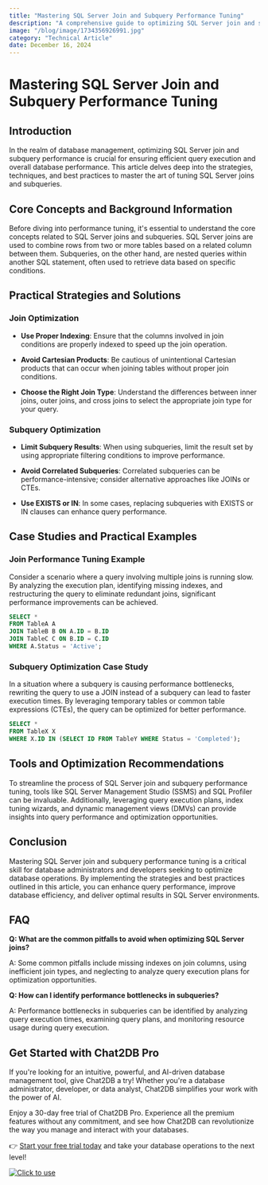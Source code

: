 ```yaml
---
title: "Mastering SQL Server Join and Subquery Performance Tuning"
description: "A comprehensive guide to optimizing SQL Server join and subquery performance for enhanced database efficiency."
image: "/blog/image/1734356926991.jpg"
category: "Technical Article"
date: December 16, 2024
---
```


# Mastering SQL Server Join and Subquery Performance Tuning

## Introduction

In the realm of database management, optimizing SQL Server join and subquery performance is crucial for ensuring efficient query execution and overall database performance. This article delves deep into the strategies, techniques, and best practices to master the art of tuning SQL Server joins and subqueries.

## Core Concepts and Background Information

Before diving into performance tuning, it's essential to understand the core concepts related to SQL Server joins and subqueries. SQL Server joins are used to combine rows from two or more tables based on a related column between them. Subqueries, on the other hand, are nested queries within another SQL statement, often used to retrieve data based on specific conditions.

## Practical Strategies and Solutions

### Join Optimization

- **Use Proper Indexing**: Ensure that the columns involved in join conditions are properly indexed to speed up the join operation.

- **Avoid Cartesian Products**: Be cautious of unintentional Cartesian products that can occur when joining tables without proper join conditions.

- **Choose the Right Join Type**: Understand the differences between inner joins, outer joins, and cross joins to select the appropriate join type for your query.

### Subquery Optimization

- **Limit Subquery Results**: When using subqueries, limit the result set by using appropriate filtering conditions to improve performance.

- **Avoid Correlated Subqueries**: Correlated subqueries can be performance-intensive; consider alternative approaches like JOINs or CTEs.

- **Use EXISTS or IN**: In some cases, replacing subqueries with EXISTS or IN clauses can enhance query performance.

## Case Studies and Practical Examples

### Join Performance Tuning Example

Consider a scenario where a query involving multiple joins is running slow. By analyzing the execution plan, identifying missing indexes, and restructuring the query to eliminate redundant joins, significant performance improvements can be achieved.

```sql
SELECT *
FROM TableA A
JOIN TableB B ON A.ID = B.ID
JOIN TableC C ON B.ID = C.ID
WHERE A.Status = 'Active';
```

### Subquery Optimization Case Study

In a situation where a subquery is causing performance bottlenecks, rewriting the query to use a JOIN instead of a subquery can lead to faster execution times. By leveraging temporary tables or common table expressions (CTEs), the query can be optimized for better performance.

```sql
SELECT *
FROM TableX X
WHERE X.ID IN (SELECT ID FROM TableY WHERE Status = 'Completed');
```

## Tools and Optimization Recommendations

To streamline the process of SQL Server join and subquery performance tuning, tools like SQL Server Management Studio (SSMS) and SQL Profiler can be invaluable. Additionally, leveraging query execution plans, index tuning wizards, and dynamic management views (DMVs) can provide insights into query performance and optimization opportunities.

## Conclusion

Mastering SQL Server join and subquery performance tuning is a critical skill for database administrators and developers seeking to optimize database operations. By implementing the strategies and best practices outlined in this article, you can enhance query performance, improve database efficiency, and deliver optimal results in SQL Server environments.

## FAQ

**Q: What are the common pitfalls to avoid when optimizing SQL Server joins?**

A: Some common pitfalls include missing indexes on join columns, using inefficient join types, and neglecting to analyze query execution plans for optimization opportunities.

**Q: How can I identify performance bottlenecks in subqueries?**

A: Performance bottlenecks in subqueries can be identified by analyzing query execution times, examining query plans, and monitoring resource usage during query execution.


## Get Started with Chat2DB Pro

If you're looking for an intuitive, powerful, and AI-driven database management tool, give Chat2DB a try! Whether you're a database administrator, developer, or data analyst, Chat2DB simplifies your work with the power of AI.

Enjoy a 30-day free trial of Chat2DB Pro. Experience all the premium features without any commitment, and see how Chat2DB can revolutionize the way you manage and interact with your databases.

👉 [Start your free trial today](https://chat2db.ai/pricing) and take your database operations to the next level!


[![Click to use](/image/blog/bg/chat2db.jpg)](https://chat2db.ai/)
